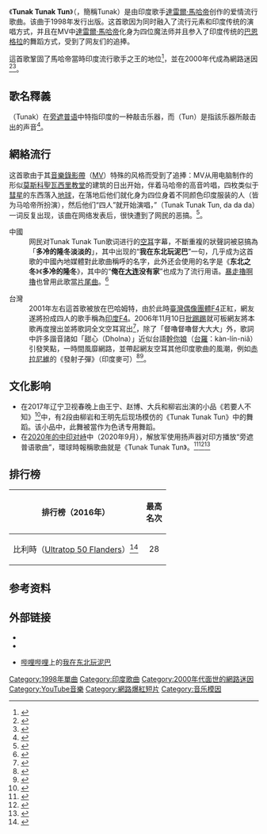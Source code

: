 {{Infobox Single
| Name        = {{lang|pa|ਤੁਨਕ ਤੁਨਕ ਤੁਨ}}<br />Tunak Tunak Tun
| Cover       = TunakTunakTun.jpg
| Caption     = 達雷爾·馬哈帝在MV中的舞蹈
| Artist      = [[達雷爾·馬哈帝|達雷爾·馬哈帝]]
| Album       = 
| Released    = 
| Format      = 
| Recorded    = 1998年
| Genre       =
| Length      =          
| Label       = Magnasound 唱片
| Writer      = Daler Mehndi
| Producer    =
}}
《'''Tunak Tunak Tun'''》（{{lang-pa|ਤੁਨਕ ਤੁਨਕ ਤੁਨ}}，簡稱Tunak）是由印度歌手[[達雷爾·馬哈帝|達雷爾·馬哈帝]]创作的爱情流行歌曲。该曲于1998年发行出版。这首歌因为同时融入了流行元素和印度传统的演唱方式，并且在MV中[[達雷爾·馬哈帝|達雷爾·馬哈帝]]化身为四位魔法师并且参入了印度传统的[[巴恩格拉|巴恩格拉]]的舞蹈方式，受到了网友们的追捧。

這首歌鞏固了馬哈帝當時印度流行歌手之王的地位<ref name="billboard">{{cite journal |title=Bhangra Beat Transforms Indipop Scene |journal=[[Billboard_(magazine)|Billboard]] |date=25 September 1999 |volume=111 |issue=39 |page=101 |publisher=[[Nielsen_Business_Media|Nielsen Business Media]] |url=https://books.google.com/books?id=cAgEAAAAMBAJ&pg=PA101 |access-date=2020-07-03 |archive-date=2020-08-01 |archive-url=https://web.archive.org/web/20200801200842/https://books.google.com/books?id=cAgEAAAAMBAJ&pg=PA101 |dead-url=no }}</ref>，並在2000年代成為網路迷因<ref>{{cite news|last1=Rizwan|first1=Sahil|title=How Daler Mehndi's "Tunak Tunak Tun" Became A Global Viral Phenomenon|url=https://www.buzzfeed.com/sahilrizwan/tunak-tunak-tun|accessdate=26 July 2017|agency=Buzzfeed|date=5 December 2016|archive-date=2020-05-16|archive-url=https://web.archive.org/web/20200516135809/https://www.buzzfeed.com/sahilrizwan/tunak-tunak-tun|dead-url=no}}</ref><ref>{{cite book|last1=AnjaliGera|first1=Roy|title=Bhangra Moves: From Ludhiana to London and Beyond|date=2016|publisher=Routledge|location=New York|page=91|url=https://books.google.com/books?id=KzArDwAAQBAJ&lpg=PP1&dq=Bhangra%20Moves%3A%20From%20Ludhiana%20to%20London%20and%20Beyond&pg=PA91#v=onepage&q&f=false|accessdate=26 July 2017|archive-date=2020-07-15|archive-url=https://web.archive.org/web/20200715214447/https://books.google.com/books?id=KzArDwAAQBAJ&lpg=PP1&dq=Bhangra%20Moves:%20From%20Ludhiana%20to%20London%20and%20Beyond&pg=PA91#v=onepage&q&f=false|dead-url=no}}</ref>。

==歌名釋義==
{{lang|pa|ਤੁਨਕ}}（Tunak）在[[旁遮普语|旁遮普语]]中特指印度的一种敲击乐器，而{{lang|pa|ਤੁਨ}}（Tun）是指該乐器所敲击出的声音<ref>{{cite web |url=http://mymedia.yam.com/m/1411398 |title=yam  印度F4 -Daler Mehndi |first= |last= |work=mymedia.yam.com |year=2011 [last update] |accessdate=25 June 2011 |deadurl=yes |archiveurl=https://web.archive.org/web/20100310212519/http://mymedia.yam.com/m/1411398 |archivedate=2010年3月10日 }}</ref>。

==網絡流行==
这首歌由于其[[音樂錄影帶|音樂錄影帶]]（[[MV|MV]]）特殊的风格而受到了追捧：MV从用电脑制作的形似[[莫斯科|莫斯科]][[华西里·柏拉仁诺教堂|聖瓦西里教堂]]的建筑的日出开始，伴着马哈帝的高音吟唱，四枚类似于[[彗星|彗星]]的东西落入[[地球|地球]]，在落地后他们就化身为四位身着不同颜色印度服装的人（皆为马哈帝所扮演），然后他们“四人”就开始演唱，{{lang|pa|ਤੁਨਕ ਤੁਨਕ ਤੁਨ, ਦਾ ਦਾ ਦਾ}}”（Tunak Tunak Tun, da da da）一词反复出现，该曲在网络发表后，很快遭到了网民的恶搞。<ref>{{Cite web |url=http://www.tudou.com/programs/view/hhJ8ssELVvg/ |title=暴强！当印度歌曲配上东北话字幕 多冷的隆冬 |accessdate=2010-07-08 |archive-date=2010-10-29 |archive-url=https://web.archive.org/web/20101029004251/http://www.tudou.com/programs/view/hhJ8ssELVvg |dead-url=no }}</ref>。

;中國
:网民对Tunak Tunak Tun歌词进行的[[空耳|空耳]]字幕，不斷重複的狀聲詞被惡搞為「'''多冷的隆冬淡淡的'''」，其中出现的“'''我在东北玩泥巴'''”一句，几乎成为这首歌的中國內地媒體對此歌曲稱呼的名字，此外还会使用的名字是《'''东北之冬'''》《'''多冷的隆冬'''》，其中的“'''俺在[[大连|大连]]没有家'''”也成为了流行用语。[[暴走擼啊擼|暴走擼啊擼]]也曾用此歌當[[片尾曲|片尾曲]]。<ref>{{Cite web |url=http://www.youtube.com/watch?v=wjz2c7YKEg0 |title=- YouTube |accessdate=2011-09-05 |archive-date=2011-10-15 |archive-url=https://web.archive.org/web/20111015163637/http://www.youtube.com/watch?v=wjz2c7YKEg0&gl=US&hl=en&has_verified=1 |dead-url=no }}</ref>

;台灣
:2001年左右這首歌被放在巴哈姆特，由於此時[[F4_(台灣男子團體)|臺灣偶像團體F4]]正紅，網友遂將扮成四人的歌手稱為[[印度F4|印度F4]]。2006年11月10日[[批踢踢|批踢踢]]就可板網友將本歌再度搜出並將歌詞全文空耳寫出<ref>{{Cite web |url=https://ptthito.com/scu-bm-93b/m-1163313604-a-4fb/ |title=印度F4 自製歌詞 |access-date=2021-09-06 |archive-date=2021-09-06 |archive-url=https://web.archive.org/web/20210906152334/https://ptthito.com/scu-bm-93b/m-1163313604-a-4fb/ }}</ref>，除了「督嚕督嚕督大大大」外，歌詞中許多諧音諸如「甜心（Dholna）」近似台語[[幹你娘|幹你娘]]（[[台羅|台羅]]：kàn-lín-niâ）引發笑點，一時間風靡網路，並帶起網友空耳其他印度歌曲的風潮，例如[[赤拉尼維|赤拉尼維]]的《發射子彈》（印度麥可）<ref>{{Cite web |url=https://ent.ltn.com.tw/news/breakingnews/1434252 |title=小豬跳「印度麥可」 超喜感讓人噴笑！ |access-date=2021-09-06 |archive-date=2022-05-01 |archive-url=https://web.archive.org/web/20220501085713/https://ent.ltn.com.tw/news/breakingnews/1434252 }}</ref><ref>{{Cite web |url=https://www.shs.edu.tw/works/essay/2016/11/2016111717164212.pdf |title=「空耳」與本土音韻認知：以「印度麥可」為例 |access-date=2021-09-06 |archive-date=2021-09-06 |archive-url=https://web.archive.org/web/20210906144626/https://www.shs.edu.tw/works/essay/2016/11/2016111717164212.pdf }}</ref>。

==文化影响==
* 在2017年辽宁卫视春晚上由王宁、赵博、大兵和柳岩出演的小品《若要人不知》<ref name="若要人不知">{{cite news |url=http://ent.chinadaily.com.cn/2017-01/27/content_28064698.htm |title= |author= |publisher= |language=zh-cn |date=2017年1月27日 |accessdate=2017年2月3日 |archive-url=https://web.archive.org/web/20170203161753/http://ent.chinadaily.com.cn/2017-01/27/content_28064698.htm |archive-date=2017年2月3日 |dead-url=yes }}</ref>中，有2段由柳岩和王明先后现场模仿的《Tunak Tunak Tun》中的舞蹈。该小品中，此舞被當作为色诱专用舞蹈。
* 在[[2020年中印边境冲突|2020年的中印对峙]]中（2020年9月），解放军使用扬声器对印方播放“旁遮普语歌曲”，環球時報稱歌曲就是《Tunak Tunak Tun》。<ref>{{cite news |title=Decoded: Why Chinese troops played Punjabi songs on loudspeakers at Ladakh forward posts |url=https://www.indiatoday.in/news-analysis/story/decoded-why-chinese-troops-played-punjabi-songs-on-loudspeakers-at-ladakh-forward-posts-1722700-2020-09-17 |work=India Today |date=2020-09-17 |accessdate=2022-04-21 |archive-date=2022-04-21 |archive-url=https://web.archive.org/web/20220421185042/https://www.indiatoday.in/news-analysis/story/decoded-why-chinese-troops-played-punjabi-songs-on-loudspeakers-at-ladakh-forward-posts-1722700-2020-09-17 }}</ref><ref>{{cite news |title=China puts up loudspeakers at Finger 4, play Punjabi songs for Indian troops! |url=https://www.aninews.in/news/national/general-news/china-puts-up-loudspeakers-at-finger-4-play-punjabi-songs-for-indian-troops20200916230424/ |work=Asian News International |date=2020-09-16 |accessdate=2022-04-21 |archive-date=2021-12-08 |archive-url=https://web.archive.org/web/20211208185422/https://www.aninews.in/news/national/general-news/china-puts-up-loudspeakers-at-finger-4-play-punjabi-songs-for-indian-troops20200916230424/ }}</ref><ref>{{cite news |author1=环球时报新媒体 |title=果然就是那首歌！ |url=https://world.huanqiu.com/article/3zw4K7Mvmyi |work=环球时报 |date=2020-09-18}}</ref>

==排行榜==
{|class="wikitable sortable"
|-
!
排行榜（2016年）
!最高<br />名次
|-
|比利時（[[Ultratop榜|Ultratop 50 Flanders]]）<ref>{{cite web|url=http://www.ultratop.be/nl/song/17d2f5/Daler-Mehndi-Tunak-Tunak-Tun|title=Ultratop.be - Daler Mehndi - Tunak Tunak Tun|publisher=[[Ultratop榜|Ultratop榜]]|accessdate=2016-07-03|archive-date=2016-08-10|archive-url=https://web.archive.org/web/20160810053505/http://www.ultratop.be/nl/song/17d2f5/Daler-Mehndi-Tunak-Tunak-Tun|dead-url=no}}</ref>
| style="text-align:center;"|28
|}

==参考资料==
{{reflist}}

==外部链接==
* {{YouTube|vTIIMJ9tUc8|Daler Mehndi - Tunak Tunak Tun Video}}
* {{YouTube|channel=UC3MLnJtqc_phABBriLRhtgQ|SonyMusicIndiaVEVO}}

* [[Bilibili|哔哩哔哩]]上的[https://www.bilibili.com/video/av434618?from=search&seid=3169547357345275174 我在东北玩泥巴]{{Wayback|url=https://www.bilibili.com/video/av434618?from=search&seid=3169547357345275174 |date=20190218053934 }}

{{DEFAULTSORT|Tunak Tunak Tun}}
[[Category:1998年單曲|Category:1998年單曲]]
[[Category:印度歌曲|Category:印度歌曲]]
[[Category:2000年代面世的網路迷因|Category:2000年代面世的網路迷因]]
[[Category:YouTube音樂|Category:YouTube音樂]]
[[Category:網路爆紅短片|Category:網路爆紅短片]]
[[Category:音乐模因|Category:音乐模因]]